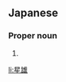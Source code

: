 ==Japanese==
{{ja-kanjitab|ほし|お|yomi=k}}

===Proper noun===
{{ja-pos|proper|ほしお}}

# {{given name|male|lang=ja|sort=ほしお}}

[[li:星雄]]